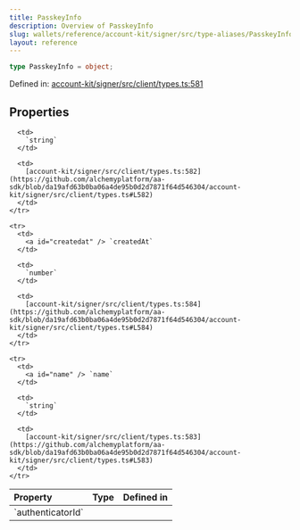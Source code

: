 ```yaml
---
title: PasskeyInfo
description: Overview of PasskeyInfo
slug: wallets/reference/account-kit/signer/src/type-aliases/PasskeyInfo
layout: reference
---
```


```ts
type PasskeyInfo = object;
```

Defined in: [account-kit/signer/src/client/types.ts:581](https://github.com/alchemyplatform/aa-sdk/blob/da19afd63b0ba06a4de95b0d2d7871f64d546304/account-kit/signer/src/client/types.ts#L581)

## Properties

<table>
  <thead>
    <tr>
      <th align="left">Property</th>
      <th align="left">Type</th>
      <th align="left">Defined in</th>
    </tr>
  </thead>

  <tbody>
    <tr>
      <td>
        <a id="authenticatorid" /> `authenticatorId`
      </td>

      <td>
        `string`
      </td>

      <td>
        [account-kit/signer/src/client/types.ts:582](https://github.com/alchemyplatform/aa-sdk/blob/da19afd63b0ba06a4de95b0d2d7871f64d546304/account-kit/signer/src/client/types.ts#L582)
      </td>
    </tr>

    <tr>
      <td>
        <a id="createdat" /> `createdAt`
      </td>

      <td>
        `number`
      </td>

      <td>
        [account-kit/signer/src/client/types.ts:584](https://github.com/alchemyplatform/aa-sdk/blob/da19afd63b0ba06a4de95b0d2d7871f64d546304/account-kit/signer/src/client/types.ts#L584)
      </td>
    </tr>

    <tr>
      <td>
        <a id="name" /> `name`
      </td>

      <td>
        `string`
      </td>

      <td>
        [account-kit/signer/src/client/types.ts:583](https://github.com/alchemyplatform/aa-sdk/blob/da19afd63b0ba06a4de95b0d2d7871f64d546304/account-kit/signer/src/client/types.ts#L583)
      </td>
    </tr>

  </tbody>
</table>
